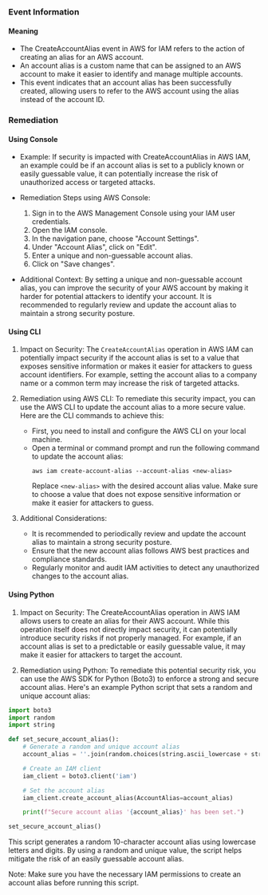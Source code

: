 
### Event Information

#### Meaning

- The CreateAccountAlias event in AWS for IAM refers to the action of creating an alias for an AWS account.
- An account alias is a custom name that can be assigned to an AWS account to make it easier to identify and manage multiple accounts.
- This event indicates that an account alias has been successfully created, allowing users to refer to the AWS account using the alias instead of the account ID.

### Remediation

#### Using Console

- Example: If security is impacted with CreateAccountAlias in AWS IAM, an example could be if an account alias is set to a publicly known or easily guessable value, it can potentially increase the risk of unauthorized access or targeted attacks.

- Remediation Steps using AWS Console:
  1. Sign in to the AWS Management Console using your IAM user credentials.
  2. Open the IAM console.
  3. In the navigation pane, choose "Account Settings".
  4. Under "Account Alias", click on "Edit".
  5. Enter a unique and non-guessable account alias.
  6. Click on "Save changes".

- Additional Context: By setting a unique and non-guessable account alias, you can improve the security of your AWS account by making it harder for potential attackers to identify your account. It is recommended to regularly review and update the account alias to maintain a strong security posture.

#### Using CLI

1. Impact on Security: The `CreateAccountAlias` operation in AWS IAM can potentially impact security if the account alias is set to a value that exposes sensitive information or makes it easier for attackers to guess account identifiers. For example, setting the account alias to a company name or a common term may increase the risk of targeted attacks.

2. Remediation using AWS CLI: To remediate this security impact, you can use the AWS CLI to update the account alias to a more secure value. Here are the CLI commands to achieve this:

   - First, you need to install and configure the AWS CLI on your local machine.
   - Open a terminal or command prompt and run the following command to update the account alias:
     ```
     aws iam create-account-alias --account-alias <new-alias>
     ```
     Replace `<new-alias>` with the desired account alias value. Make sure to choose a value that does not expose sensitive information or make it easier for attackers to guess.

3. Additional Considerations:
   - It is recommended to periodically review and update the account alias to maintain a strong security posture.
   - Ensure that the new account alias follows AWS best practices and compliance standards.
   - Regularly monitor and audit IAM activities to detect any unauthorized changes to the account alias.

#### Using Python

1. Impact on Security: The CreateAccountAlias operation in AWS IAM allows users to create an alias for their AWS account. While this operation itself does not directly impact security, it can potentially introduce security risks if not properly managed. For example, if an account alias is set to a predictable or easily guessable value, it may make it easier for attackers to target the account.

2. Remediation using Python: To remediate this potential security risk, you can use the AWS SDK for Python (Boto3) to enforce a strong and secure account alias. Here's an example Python script that sets a random and unique account alias:

```python
import boto3
import random
import string

def set_secure_account_alias():
    # Generate a random and unique account alias
    account_alias = ''.join(random.choices(string.ascii_lowercase + string.digits, k=10))

    # Create an IAM client
    iam_client = boto3.client('iam')

    # Set the account alias
    iam_client.create_account_alias(AccountAlias=account_alias)

    print(f"Secure account alias '{account_alias}' has been set.")

set_secure_account_alias()
```

This script generates a random 10-character account alias using lowercase letters and digits. By using a random and unique value, the script helps mitigate the risk of an easily guessable account alias.

Note: Make sure you have the necessary IAM permissions to create an account alias before running this script.

